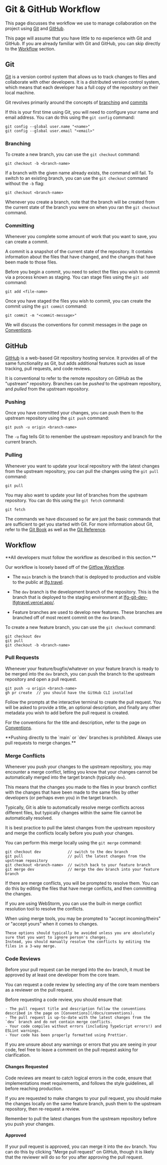 
# Git & GitHub Workflow

This page discusses the workflow we use to manage collaboration on the project using [Git](https://git-scm.com/downloads)
and [GitHub](https://github.com).

This page will assume that you have little to no experience with Git and GitHub. If you are already familiar with Git and GitHub,
you can skip directly to the [Workflow](#workflow) section.

## Git

[Git](https://git-scm.com/downloads) is a version control system that allows us to track changes to files and collaborate with other developers.
It is a distributed version control system, which means that each developer has a full copy of the repository on their local machine.

Git revolves primarily around the concepts of [branching](https://git-scm.com/book/en/v2/Git-Branching-Branches-in-a-Nutshell) and
[commits](https://git-scm.com/book/en/v2/Git-Basics-Recording-Changes-to-the-Repository)

If this is your first time using Git, you will need to configure your name and email address.
You can do this using the `git config` command:

```
git config --global user.name "<name>"
git config --global user.email "<email>"
```

### Branching

To create a new branch, you can use the `git checkout` command:

```
git checkout -b <branch-name>
```

If a branch with the given name already exists, the command will fail.
To switch to an existing branch, you can use the `git checkout` command without the `-b` flag:

```
git checkout <branch-name>
```

Whenever you create a branch, note that the branch will be created from the current state of the branch you were on when you ran the `git checkout` command.

### Committing

Whenever you complete some amount of work that you want to save, you can create a commit.

A commit is a snapshot of the current state of the repository. It contains information about the files that have changed, and the changes that have been made to those files.

Before you begin a commit, you need to select the files you wish to commit via a process known as staging.
You can stage files using the `git add` command:

```
git add <file-name>
```

Once you have staged the files you wish to commit, you can create the commit using the `git commit` command:

```
git commit -m "<commit-message>"
```

We will discuss the conventions for commit messages in the page on [Conventions](/docs/conventions).

## GitHub

[GitHub](https://github.com) is a web-based Git repository hosting service. It provides all of the same functionality as Git, but adds
additional features such as issue tracking, pull requests, and code reviews.

It is conventional to refer to the remote repository on GitHub as the "upstream" repository.
Branches can be _pushed_ to the upstream repository, and _pulled_ from the upstream repository.

### Pushing

Once you have committed your changes, you can push them to the upstream repository using the `git push` command:

```
git push -u origin <branch-name>
```

The `-u` flag tells Git to remember the upstream repository and branch for the current branch.

### Pulling

Whenever you want to update your local repository with the latest changes from the upstream repository, you can pull the changes using the `git pull` command:

```
git pull
```

You may also want to update your list of branches from the upstream repository. You can do this using the `git fetch` command:

```
git fetch
```

The commands we have discussed so far are just the basic commands that are sufficient to get you started with Git.
For more information about Git, refer to the [Git Book](https://git-scm.com/book/en/v2) as well as the [Git Reference](https://git-scm.com/docs).

## Workflow

<Callout type="warning" emoji="⚠️">
    **All developers must follow the workflow as described in this section.**
</Callout>

Our workflow is loosely based off of the [Gitflow Workflow](https://www.atlassian.com/git/tutorials/comparing-workflows/gitflow-workflow).

-   The `main` branch is the branch that is deployed to production and visible to the public at [lfg.travel](https://lfg.travel).

-   The `dev` branch is the development branch of the repository. This is the branch that is deployed to the staging environment
    at [lfg-git-dev-lfgtravel.vercel.app/](https://lfg-git-dev-lfgtravel.vercel.app/).

-   Feature branches are used to develop new features. These branches are branched off of most recent commit on the `dev` branch.

To create a new feature branch, you can use the `git checkout` command:

```
git checkout dev
git pull
git checkout -b <branch-name>
```

### Pull Requests

Whenever your feature/bugfix/whatever on your feature branch is ready to be merged into the `dev` branch, you can push the branch
to the upstream repository and open a pull request.

```
git push -u origin <branch-name>
gh pr create  // you should have the GitHub CLI installed
```

Follow the prompts at the interactive terminal to create the pull request.
You will be asked to provide a title, an optional description, and finally any other metadata you wish to add before the pull request is created.

For the conventions for the title and description, refer to the page on [Conventions](/docs/conventions).

<Callout type="error" emoji="️🚫">
    **Pushing directly to the `main` or `dev` branches is prohibited. Always use pull requests to merge changes.**
</Callout>

### Merge Conflicts

Whenever you push your changes to the upstream repository, you may encounter a merge conflict, letting you know that your
changes cannot be automatically merged into the target branch (typically `dev`).

This means that the changes you made to the files in your branch conflict with the changes that have been made to the same files
by other developers (or perhaps even you) in the target branch.

Typically, Git is able to automatically resolve merge conflicts across different files, but typically changes within
the same file cannot be automatically resolved.

<Callout type="info" emoji="ℹ️">
    It is best practice to pull the latest changes from the upstream repository and merge the conflicts locally before
    you push your changes.
</Callout>

You can perform this merge locally using the `git merge` command:

```
git checkout dev            // switch to the dev branch
git pull                    // pull the latest changes from the upstream repository
git checkout <branch-name>  // switch back to your feature branch
git merge dev               // merge the dev branch into your feature branch
```

If there are merge conflicts, you will be prompted to resolve them. You can do this by editing the files that have merge conflicts,
and then committing the changes.

If you are using WebStorm, you can use the built-in merge conflict resolution tool to resolve the conflicts.

<Callout type="warning" emoji="⚠️">
    When using merge tools, you may be prompted to "accept incoming/theirs" or "accept yours" when it comes to changes.

    These options should typically be avoided unless you are absolutely sure that you want to ignore person's changes.
    Instead, you should manually resolve the conflicts by editing the files in a 3-way merge.

</Callout>

### Code Reviews

Before your pull request can be merged into the `dev` branch, it must be approved by at least one developer from the core team.

You can request a code review by selecting any of the core team members as a reviewer on the pull request.

<Callout type="info" emoji="ℹ️">
    Before requesting a code review, you should ensure that:

    - The pull request title and description follow the conventions described in the page on [Conventions](/docs/conventions).
    - The pull request is up-to-date with the latest changes from the `dev` branch and do not contain merge conflicts.
    - Your code compiles without errors (including TypeScript errors!) and ESLint warnings.
    - Your code has been properly formatted using Prettier.

</Callout>

If you are unsure about any warnings or errors that you are seeing in your code, feel free to leave a comment on the
pull request asking for clarification.

#### Changes Requested

Code reviews are meant to catch logical errors in the code, ensure that implementations meet requirements, and follows
the style guidelines, all before reaching production.

If you are requested to make changes to your pull request, you should make the changes locally on the same feature branch,
push them to the upstream repository, then re-request a review.

Remember to pull the latest changes from the upstream repository before you push your changes.

#### Approved

If your pull request is approved, you can merge it into the `dev` branch. You can do this by clicking "Merge pull request" on GitHub,
though it is likely that the reviewer will do so for you after approving the pull request.
